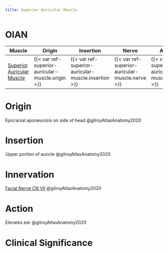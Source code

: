 ```yaml
---
title: Superior Auricular Muscle
---
```


# OIAN

| Muscle  | Origin | Insertion | Nerve | Action |
|------|--------|-------|----------|--------|
| [Superior Auricular Muscle]({{< var ref-superior-auricular-muscle.path >}}) | {{< var ref-superior-auricular-muscle.origin >}} | {{< var ref-superior-auricular-muscle.insertion >}} | {{< var ref-superior-auricular-muscle.nerve >}} | {{< var ref-superior-auricular-muscle.action >}} |

# Origin
Epicranial aponeurosis on side of head @gilroyAtlasAnatomy2020

# Insertion
Upper portion of auricle @gilroyAtlasAnatomy2020

# Innervation

[Facial Nerve CN VII]({{< var ref-cn7.path >}}) @gilroyAtlasAnatomy2020

# Action
Elevates ear @gilroyAtlasAnatomy2020

# Clinical Significance